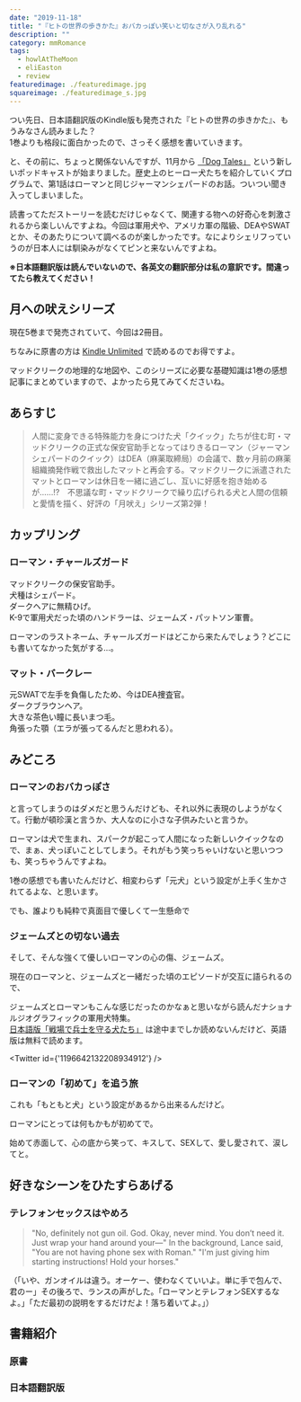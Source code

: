 ```yaml
---
date: "2019-11-18"
title: "『ヒトの世界の歩きかた』おバカっぽい笑いと切なさが入り乱れる"
description: ""
category: mmRomance
tags:
  - howlAtTheMoon
  - eliEaston
  - review
featuredimage: ./featuredimage.jpg
squareimage: ./featuredimage_s.jpg
---
```



つい先日、日本語翻訳版のKindle版も発売された『ヒトの世界の歩きかた』、もうみなさん読みました？  
1巻よりも格段に面白かったので、さっそく感想を書いていきます。

と、その前に、ちょっと関係ないんですが、11月から [「Dog Tales」](https://www.parcast.com/dogtales) という新しいポッドキャストが始まりました。歴史上のヒーロー犬たちを紹介していくプログラムで、第1話はローマンと同じジャーマンシェパードのお話。ついつい聞き入ってしまいました。

読書ってただストーリーを読むだけじゃなくて、関連する物への好奇心を刺激されるから楽しいんですよね。今回は軍用犬や、アメリカ軍の階級、DEAやSWATとか、そのあたりについて調べるのが楽しかったです。なによりシェリフっていうのが日本人には馴染みがなくてピンと来ないんですよね。

**※日本語翻訳版は読んでいないので、各英文の翻訳部分は私の意訳です。間違ってたら教えてください！**

## 月への吠えシリーズ

現在5巻まで発売されていて、今回は2冊目。

<HowlAtTheMoonSeries />

ちなみに原書の方は [Kindle Unlimited](https://amzn.to/2NWMQUF) で読めるのでお得ですよ。

マッドクリークの地理的な地図や、このシリーズに必要な基礎知識は1巻の感想記事にまとめていますので、よかったら見てみてくださいね。

<InternalLink slug="/mm-romance/how-to-howl-at-the-moon/" />

## あらすじ

<Blockquote srcName="ヒトの世界の歩きかた (月吠えシリーズ #2)" srcURL="https://amzn.to/2Pt8PUw">
人間に変身できる特殊能力を身につけた犬「クイック」たちが住む町・マッドクリークの正式な保安官助手となってはりきるローマン（ジャーマンシェパードのクイック）はDEA（麻薬取締局）の会議で、数ヶ月前の麻薬組織摘発作戦で救出したマットと再会する。マッドクリークに派遣されたマットとローマンは休日を一緒に過ごし、互いに好感を抱き始めるが……!?　不思議な町・マッドクリークで繰り広げられる犬と人間の信頼と愛情を描く、好評の「月吠え」シリーズ第2弾！
</Blockquote>

## カップリング

### ローマン・チャールズガード

マッドクリークの保安官助手。  
犬種はシェパード。  
ダークヘアに無精ひげ。  
K-9で軍用犬だった頃のハンドラーは、ジェームズ・パットソン軍曹。

ローマンのラストネーム、チャールズガードはどこから来たんでしょう？どこにも書いてなかった気がする…。


### マット・バークレー

元SWATで左手を負傷したため、今はDEA捜査官。  
ダークブラウンヘア。  
大きな茶色い瞳に長いまつ毛。  
角張った顎（エラが張ってるんだと思われる）。

## みどころ

### ローマンのおバカっぽさ

と言ってしまうのはダメだと思うんだけども、それ以外に表現のしようがなくて。行動が頓珍漢と言うか、大人なのに小さな子供みたいと言うか。

ローマンは犬で生まれ、スパークが起こって人間になった新しいクイックなので、まぁ、犬っぽいことしてしまう。それがもう笑っちゃいけないと思いつつも、笑っちゃうんですよね。

1巻の感想でも書いたんだけど、相変わらず「元犬」という設定が上手く生かされてるよな、と思います。

でも、誰よりも純粋で真面目で優しくて一生懸命で

### ジェームズとの切ない過去

そして、そんな強くて優しいローマンの心の傷、ジェームズ。

現在のローマンと、ジェームズと一緒だった頃のエピソードが交互に語られるので、

ジェームズとローマンもこんな感じだったのかなぁと思いながら読んだナショナルジオグラフィックの軍用犬特集。  
[日本語版「戦場で兵士を守る犬たち」](https://natgeo.nikkeibp.co.jp/nng/article/20140521/398334/) は途中までしか読めないんだけど、英語版は無料で読めます。

<Twitter id={'1196642132208934912'} />

### ローマンの「初めて」を追う旅

これも「もともと犬」という設定があるから出来るんだけど。

ローマンにとっては何もかもが初めてで。

始めて赤面して、心の底から笑って、キスして、SEXして、愛し愛されて、涙してと。

## 好きなシーンをひたすらあげる

### テレフォンセックスはやめろ

<Blockquote srcName="How to Walk Like a Man (Howl at the Moon #2)" srcURL="https://amzn.to/2MUOfdO" book>
"No, definitely not gun oil. God. Okay, never mind. You don’t need it. Just wrap your hand around your—" In the background, Lance said, "You are not having phone sex with Roman." "I'm just giving him starting instructions! Hold your horses."
</Blockquote>

<p className="translation">（「いや、ガンオイルは違う。オーケー、使わなくていいよ。単に手で包んで、君のー」その後ろで、ランスの声がした。「ローマンとテレフォンSEXするなよ。」「ただ最初の説明をするだけだよ！落ち着いてよ。」）</p>

## 書籍紹介

### 原書

<Amazon
  asin="B0176KQPH8"
  title="How to Walk Like a Man (Howl at the Moon #2)"
  linkId="93c747d7a895271a51d82f708b528a69"
  author="Eli Easton"
  KindleUnlimited
/>

### 日本語翻訳版

<Amazon
  asin="B07YXLFLG9"
  title="ヒトの世界の歩きかた (月吠えシリーズ #2)"
  linkId="fe5894bf23a4fcebf2c53f6987cfdb3c"
  author="イーライ・イーストン"
/>